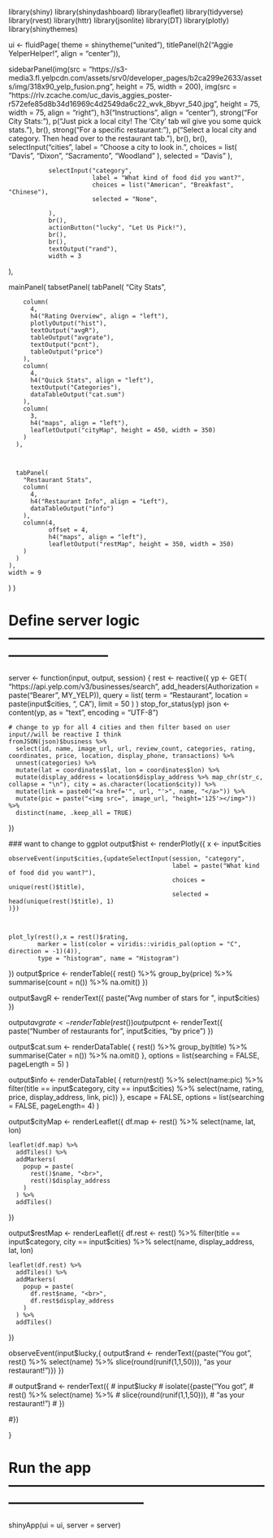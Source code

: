 library(shiny)
library(shinydashboard)
library(leaflet)
library(tidyverse)
library(rvest)
library(httr)
library(jsonlite)
library(DT)
library(plotly)
library(shinythemes)

ui <- fluidPage(
  theme = shinytheme("united"),
  titlePanel(h2("Aggie YelperHelper!", align = "center")),
  
  sidebarPanel(img(src = "https://s3-media3.fl.yelpcdn.com/assets/srv0/developer_pages/b2ca299e2633/assets/img/318x90_yelp_fusion.png", height = 75, width = 200),
               img(src = "https://rlv.zcache.com/uc_davis_aggies_poster-r572efe85d8b34d16969c4d2549da6c22_wvk_8byvr_540.jpg", height = 75, width = 75, align = "right"),
               h3("Instructions", align = "center"),
               strong("For City Stats:"),
               p("Just pick a local city! The 'City' tab wil give you some quick stats."),
               br(),
               strong("For a specific restaurant:"),
               p("Select a local city and category. Then head over to the restaurant tab."),
               br(),
               br(),
               selectInput("cities",
                           label = "Choose a city to look in.",
                           choices = list(
                             "Davis",
                             "Dixon",
                             "Sacramento",
                             "Woodland"
                           ),
                           selected = "Davis"
               ),
               
               selectInput("category",
                           label = "What kind of food did you want?",
                           choices = list("American", "Breakfast", "Chinese"),
                           selected = "None",
                           
               ),
               br(),
               actionButton("lucky", "Let Us Pick!"),
               br(),
               br(),
               textOutput("rand"),
               width = 3
  ),
  
  
  mainPanel(
    tabsetPanel(
      tabPanel(
        "City Stats",
        
        column(
          4,
          h4("Rating Overview", align = "left"),
          plotlyOutput("hist"),
          textOutput("avgR"),
          tableOutput("avgrate"),
          textOutput("pcnt"),
          tableOutput("price")
        ),
        column(
          4,
          h4("Quick Stats", align = "left"),
          textOutput("Categories"),
          dataTableOutput("cat.sum")
        ),
        column(
          3,
          h4("maps", align = "left"),
          leafletOutput("cityMap", height = 450, width = 350)
        )
      ),
      
      
      
      tabPanel(
        "Restaurant Stats",
        column(
          4,
          h4("Restaurant Info", align = "Left"),
          dataTableOutput("info")
        ),
        column(4,
               offset = 4,
               h4("maps", align = "left"),
               leafletOutput("restMap", height = 350, width = 350)
        )
      )
    ),
    width = 9
  )
)




# Define server logic ---------------------------------------------------------------------------
server <- function(input, output, session) {
  rest <- reactive({
    yp <- GET(
      "https://api.yelp.com/v3/businesses/search",
      add_headers(Authorization = paste("Bearer", MY_YELP)),
      query = list(
        term = "Restaurant",
        location = paste(input$cities, ", CA"),
        limit = 50
      )
    )
    stop_for_status(yp)
    json <- content(yp, as = "text", encoding = "UTF-8")
    
    # change to yp for all 4 cities and then filter based on user input//will be reactive I think
    fromJSON(json)$business %>%
      select(id, name, image_url, url, review_count, categories, rating, coordinates, price, location, display_phone, transactions) %>%
      unnest(categories) %>%
      mutate(lat = coordinates$lat, lon = coordinates$lon) %>%
      mutate(display_address = location$display_address %>% map_chr(str_c, collapse = "\n"), city = as.character(location$city)) %>%
      mutate(link = paste0("<a href='", url, "'>", name, "</a>")) %>%
      mutate(pic = paste("<img src=", image_url, "height='125'></img>")) %>%
      distinct(name, .keep_all = TRUE)
  })
  
  
  
  
  ### want to change to ggplot
  output$hist <- renderPlotly({
    x <- input$cities
    
    observeEvent(input$cities,{updateSelectInput(session, "category",
                                                 label = paste("What kind of food did you want?"),
                                                 choices = unique(rest()$title),
                                                 selected = head(unique(rest()$title), 1)
    )})
    
    
    
    plot_ly(rest(),x = rest()$rating, 
            marker = list(color = viridis::viridis_pal(option = "C", direction = -1)(4)),
            type = "histogram", name = "Histogram") 
  })
  output$price <- renderTable({
    rest() %>%
      group_by(price) %>%
      summarise(count = n()) %>%
      na.omit()
  })
  
  output$avgR <- renderText({
    paste("Avg number of stars for ", input$cities)
  })
  
  output$avgrate <- renderTable({
    rest() %>% summarise(Avg = mean(rating))
  })
  output$pcnt <- renderText({
    paste("Number of restaurants for ", input$cities, "by price")
  })
  
  output$cat.sum <- renderDataTable(
    {
      rest() %>%
        group_by(title) %>%
        summarise(Cater = n()) %>%
        na.omit()
    },
    options = list(searching = FALSE, pageLength = 5)
  )
  
  output$info <- renderDataTable(
    {
      return(rest() %>% select(name:pic) %>% filter(title == input$category, city == input$cities)
             %>% select(name, rating, price, display_address, link, pic))
    },
    escape = FALSE,
    options = list(searching = FALSE, pageLength= 4)
  )
  
  
  
  output$cityMap <- renderLeaflet({
    df.map <- rest() %>% select(name, lat, lon)
    
    leaflet(df.map) %>%
      addTiles() %>%
      addMarkers(
        popup = paste(
          rest()$name, "<br>",
          rest()$display_address
        )
      ) %>%
      addTiles()
  })
  
  
  
  output$restMap <- renderLeaflet({
    df.rest <- rest() %>%
      filter(title == input$category, city == input$cities) %>%
      select(name, display_address, lat, lon)
    
    leaflet(df.rest) %>%
      addTiles() %>%
      addMarkers(
        popup = paste(
          df.rest$name, "<br>",
          df.rest$display_address
        )
      ) %>%
      addTiles()
  })
  
  observeEvent(input$lucky,{
    output$rand <- renderText({paste("You got ",
                                     rest() %>% select(name) %>% 
                                       slice(round(runif(1,1,50))), 
                                     "as your restaurant!")})
  })
  
  # output$rand <- renderText({
  #   input$lucky
  #   isolate({paste("You got ",
  #                  rest() %>% select(name) %>% 
  #                  slice(round(runif(1,1,50))), 
  #                  "as your restaurant!")
  #  })
  
  #})
  
}

# Run the app -----------------------------------------------------------------------------------
shinyApp(ui = ui, server = server)
